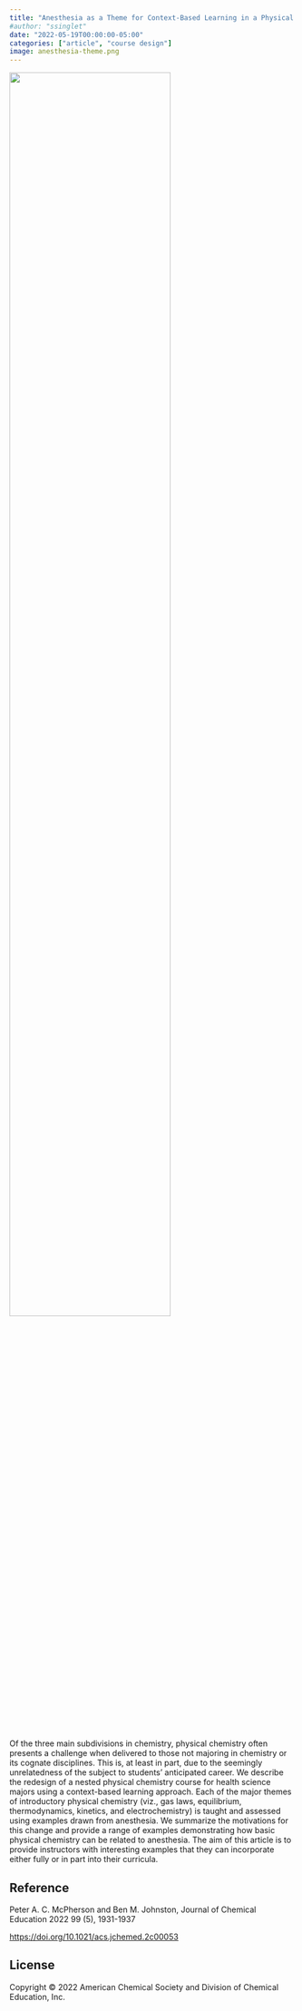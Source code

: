 ```yaml
---
title: "Anesthesia as a Theme for Context-Based Learning in a Physical Chemistry Short Course"
#author: "ssinglet"
date: "2022-05-19T00:00:00-05:00"
categories: ["article", "course design"]
image: anesthesia-theme.png
---
```


![](anesthesia-theme.png){width="75%"}

Of the three main subdivisions in chemistry, physical chemistry often presents a challenge when delivered to those not majoring in chemistry or its cognate disciplines. This is, at least in part, due to the seemingly unrelatedness of the subject to students’ anticipated career. We describe the redesign of a nested physical chemistry course for health science majors using a context-based learning approach. Each of the major themes of introductory physical chemistry (viz., gas laws, equilibrium, thermodynamics, kinetics, and electrochemistry) is taught and assessed using examples drawn from anesthesia. We summarize the motivations for this change and provide a range of examples demonstrating how basic physical chemistry can be related to anesthesia. The aim of this article is to provide instructors with interesting examples that they can incorporate either fully or in part into their curricula.


## Reference
Peter A. C. McPherson and Ben M. Johnston, Journal of Chemical Education 2022 99 (5), 1931-1937 

<https://doi.org/10.1021/acs.jchemed.2c00053>


## License {#license}

Copyright © 2022 American Chemical Society and Division of Chemical Education, Inc.
